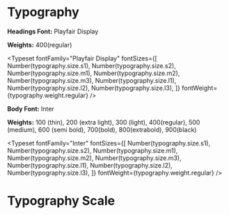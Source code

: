 
<Meta title="Styleguide/Typography" />

# Typography

**Headings Font:** Playfair Display

**Weights:** 400(regular)


<Typeset
  fontFamily="Playfair Display"
  fontSizes={[
    Number(typography.size.s1),
    Number(typography.size.s2),
    Number(typography.size.m1),
    Number(typography.size.m2),
    Number(typography.size.m3),
    Number(typography.size.l1),
    Number(typography.size.l2),
    Number(typography.size.l3),
  ]}
  fontWeight={typography.weight.regular}
/>

**Body Font:** Inter

**Weights:** 100 (thin), 200 (extra light), 300 (light), 400(regular), 500 (medium), 600 (semi bold), 700(bold), 800(extrabold), 900(black)

<Typeset
  fontFamily="Inter"
  fontSizes={[
    Number(typography.size.s1),
    Number(typography.size.s2),
    Number(typography.size.m1),
    Number(typography.size.m2),
    Number(typography.size.m3),
    Number(typography.size.l1),
    Number(typography.size.l2),
    Number(typography.size.l3),
  ]}
  fontWeight={typography.weight.regular}
/>

# Typography Scale
